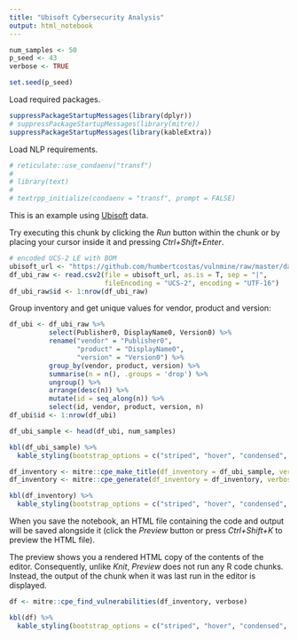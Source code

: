 ```yaml
---
title: "Ubisoft Cybersecurity Analysis"
output: html_notebook
---
```


```r
num_samples <- 50
p_seed <- 43
verbose <- TRUE

set.seed(p_seed)
```

Load required packages.

```r
suppressPackageStartupMessages(library(dplyr))
# suppressPackageStartupMessages(library(mitre))
suppressPackageStartupMessages(library(kableExtra))
```

Load NLP requirements.

```r
# reticulate::use_condaenv("transf")
# 
# library(text)
# 
# textrpp_initialize(condaenv = "transf", prompt = FALSE)
```

This is an example using [Ubisoft](https://github.com/humbertcostas/vulnmine) data. 

Try executing this chunk by clicking the *Run* button within the chunk or by placing your cursor inside it and pressing *Ctrl+Shift+Enter*. 
```r
# encoded UCS-2 LE with BOM
ubisoft_url <- "https://github.com/humbertcostas/vulnmine/raw/master/data/csv/v_GS_ADD_REMOVE_PROGRAMS.csv"
df_ubi_raw <- read.csv2(file = ubisoft_url, as.is = T, sep = "|", 
                        fileEncoding = "UCS-2", encoding = "UTF-16")
df_ubi_raw$id <- 1:nrow(df_ubi_raw)
```

Group inventory and get unique values for vendor, product and version:

```r
df_ubi <- df_ubi_raw %>% 
          select(Publisher0, DisplayName0, Version0) %>%
          rename("vendor" = "Publisher0", 
                 "product" = "DisplayName0", 
                 "version" = "Version0") %>% 
          group_by(vendor, product, version) %>% 
          summarise(n = n(), .groups = 'drop') %>%
          ungroup() %>%
          arrange(desc(n)) %>%
          mutate(id = seq_along(n)) %>%
          select(id, vendor, product, version, n)
df_ubi$id <- 1:nrow(df_ubi)

df_ubi_sample <- head(df_ubi, num_samples)

kbl(df_ubi_sample) %>%
  kable_styling(bootstrap_options = c("striped", "hover", "condensed", "responsive"))
```


```r
df_inventory <- mitre::cpe_make_title(df_inventory = df_ubi_sample, verbose = verbose)
df_inventory <- mitre::cpe_generate(df_inventory = df_inventory, verbose = verbose)
```

```r
kbl(df_inventory) %>%
  kable_styling(bootstrap_options = c("striped", "hover", "condensed", "responsive"))

```

When you save the notebook, an HTML file containing the code and output will be saved alongside it (click the *Preview* button or press *Ctrl+Shift+K* to preview the HTML file).

The preview shows you a rendered HTML copy of the contents of the editor. Consequently, unlike *Knit*, *Preview* does not run any R code chunks. Instead, the output of the chunk when it was last run in the editor is displayed.

```r
df <- mitre::cpe_find_vulnerabilities(df_inventory, verbose)
```

```r
kbl(df) %>%
  kable_styling(bootstrap_options = c("striped", "hover", "condensed", "responsive"))

```

